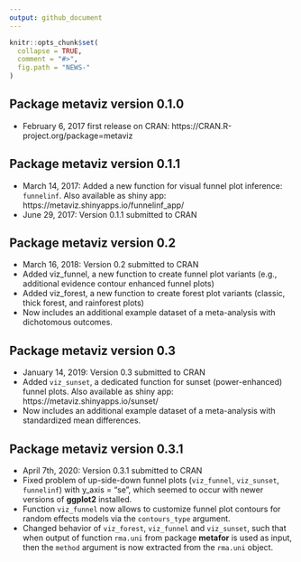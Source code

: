 ```yaml
---
output: github_document
---
```


```r
knitr::opts_chunk$set(
  collapse = TRUE,
  comment = "#>",
  fig.path = "NEWS-"
)
```

## Package **metaviz** version 0.1.0

- February 6, 2017 first release on CRAN: https://CRAN.R-project.org/package=metaviz

## Package **metaviz** version 0.1.1

- March 14, 2017: Added a new function for visual funnel plot inference: `funnelinf`. Also available as shiny app: https://metaviz.shinyapps.io/funnelinf_app/
- June 29, 2017: Version 0.1.1 submitted to CRAN

## Package **metaviz** version 0.2

- March 16, 2018: Version 0.2 submitted to CRAN
- Added viz_funnel, a new function to create funnel plot variants (e.g., additional evidence contour enhanced funnel plots)
- Added viz_forest, a new function to create forest plot variants (classic, thick forest, and rainforest plots)
- Now includes an additional example dataset of a meta-analysis with dichotomous outcomes.

## Package **metaviz** version 0.3
- January 14, 2019: Version 0.3 submitted to CRAN
- Added `viz_sunset`, a dedicated function for sunset (power-enhanced) funnel plots. Also available as shiny app: https://metaviz.shinyapps.io/sunset/
- Now includes an additional example dataset of a meta-analysis with standardized mean differences.

## Package **metaviz** version 0.3.1
- April 7th, 2020: Version 0.3.1 submitted to CRAN
- Fixed problem of up-side-down funnel plots (`viz_funnel`, `viz_sunset`, `funnelinf`) with y_axis = "se", which seemed to occur with newer versions of **ggplot2** installed.
- Function `viz_funnel` now allows to customize funnel plot contours for random effects models via the `contours_type` argument.
- Changed behavior of `viz_forest`, `viz_funnel` and `viz_sunset`, such that when output of function `rma.uni` from package **metafor** is used as input, then the `method` argument is now extracted from the `rma.uni` object.
